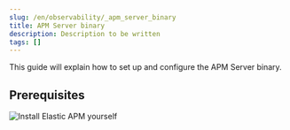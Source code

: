 ```yaml
---
slug: /en/observability/_apm_server_binary
title: APM Server binary
description: Description to be written
tags: []
---
```



<div id="_apm_server_binary"></div>

This guide will explain how to set up and configure the APM Server binary.

<div id="prerequisites"></div>

## Prerequisites

<Prereq />

![Install Elastic APM yourself](images/apm-architecture-diy.png)
